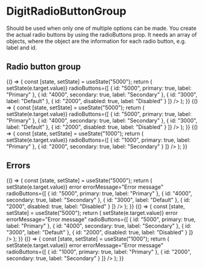 
<Meta
    title="Inputs/DigitRadioButtonGroup"
    component={DigitRadioButtonGroup}
/>

# DigitRadioButtonGroup

Should be used when only one of multiple options can be made. You create the actual radio buttons by using the radioButtons prop. It needs an array of objects, where the object are the information for each radio button, e.g. label and id. 

## Radio button group

<Preview>
    <Story name="Radio buttons">
        {() => {
            const [state, setState] = useState("5000");
            return (
                <DigitRadioButtonGroup
                    upperLabel="Upper label"
                    lowerLabel="Lower label"
                    value={state}
                    onChange={e => setState(e.target.value)}
                    radioButtons={[
                        {
                            id: "5000",
                            primary: true,
                            label: "Primary"
                        },
                        {
                            id: "4000",
                            secondary: true,
                            label: "Secondary"
                        },
                        {
                            id: "3000",
                            label: "Default"
                        },
                        {
                            id: "2000",
                            disabled: true,
                            label: "Disabled"
                        }
                    ]}
                />
            );
        }}
    </Story>
    <Story name="Radio buttons again">
        {() => {
            const [state, setState] = useState("5000");
            return (
                <DigitRadioButtonGroup
                    value={state}
                    onChange={e => setState(e.target.value)}
                    radioButtons={[
                        {
                            id: "5000",
                            primary: true,
                            label: "Primary"
                        },
                        {
                            id: "4000",
                            secondary: true,
                            label: "Secondary"
                        },
                        {
                            id: "3000",
                            label: "Default"
                        },
                        {
                            id: "2000",
                            disabled: true,
                            label: "Disabled"
                        }
                    ]}
                />
            );
        }}
    </Story>
    <Story name="Two radio buttons">
        {() => {
            const [state, setState] = useState("1000");
            return (
                <DigitRadioButtonGroup
                    value={state}
                    onChange={e => setState(e.target.value)}
                    radioButtons={[
                        {
                            id: "1000",
                            primary: true,
                            label: "Primary"
                        },
                        {
                            id: "2000",
                            secondary: true,
                            label: "Secondary"
                        }
                    ]}
                />
            );
        }}
    </Story>
</Preview>

## Errors

<Preview>
    <Story name="Radio buttons error">
        {() => {
            const [state, setState] = useState("5000");
            return (
                <DigitRadioButtonGroup
                    upperLabel="Upper label"
                    lowerLabel="Lower label"
                    value={state}
                    onChange={e => setState(e.target.value)}
                    error
                    errorMessage="Error message"
                    radioButtons={[
                        {
                            id: "5000",
                            primary: true,
                            label: "Primary"
                        },
                        {
                            id: "4000",
                            secondary: true,
                            label: "Secondary"
                        },
                        {
                            id: "3000",
                            label: "Default"
                        },
                        {
                            id: "2000",
                            disabled: true,
                            label: "Disabled"
                        }
                    ]}
                />
            );
        }}
    </Story>
    <Story name="Radio buttons again error">
        {() => {
            const [state, setState] = useState("5000");
            return (
                <DigitRadioButtonGroup
                    value={state}
                    onChange={e => setState(e.target.value)}
                    error
                    errorMessage="Error message"
                    radioButtons={[
                        {
                            id: "5000",
                            primary: true,
                            label: "Primary"
                        },
                        {
                            id: "4000",
                            secondary: true,
                            label: "Secondary"
                        },
                        {
                            id: "3000",
                            label: "Default"
                        },
                        {
                            id: "2000",
                            disabled: true,
                            label: "Disabled"
                        }
                    ]}
                />
            );
        }}
    </Story>
    <Story name="Two radio buttons error">
        {() => {
            const [state, setState] = useState("1000");
            return (
                <DigitRadioButtonGroup
                    value={state}
                    onChange={e => setState(e.target.value)}
                    error
                    errorMessage="Error message"
                    radioButtons={[
                        {
                            id: "1000",
                            primary: true,
                            label: "Primary"
                        },
                        {
                            id: "2000",
                            secondary: true,
                            label: "Secondary"
                        }
                    ]}
                />
            );
        }}
    </Story>
</Preview>

<Props of={DigitRadioButtonGroup} />
